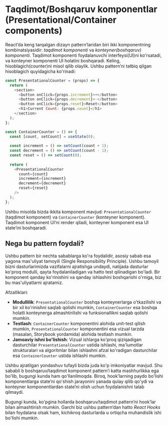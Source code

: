 # Taqdimot/Boshqaruv komponentlar (Presentational/Container components)

React’da keng tarqalgan dizayn pattern’laridan biri ikki komponentning kombinatsiyasidir: *taqdimot komponenti* va *konteyner(boshqaruv) komponenti*. Taqdimot komponenti foydalanuvchi interfeysi(UI)ni ko'rsatadi, va konteyner komponenti UI holatini boshqaradi. Keling, hisoblagich(counter)ni misol qilib olaylik. Ushbu pattern’ni tatbiq qilgan hisoblagich quyidagicha ko'rinadi:
``` js copy
const PresentationalCounter = (props) => {
  return (
    <section>
      <button onClick={props.increment}>+</button>
      <button onClick={props.decrement}>-</button>
      <button onClick={props.reset}>Reset</button>
      <h1>Current Count: {props.count}</h1>
    </section>
  );
};

const ContainerCounter = () => {
  const [count, setCount] = useState(0);
  
  const increment = () => setCount(count + 1);
  const decrement = () => setCount(count - 1);
  const reset = () => setCount(0);
  
  return (
    <PresentationalCounter
      count={count}
      increment={increment}
      decrement={decrement}
      reset={reset}
    />
  );
};
```

Ushbu misolda bizda ikkita komponent mavjud: `PresentationalCounter` (taqdimot komponent) va `ContainerCounter` (konteyner komponent). Taqdimot komponent UI’ni render qiladi, konteyner komponent esa UI state’ini boshqaradi.

## Nega bu pattern foydali?

Ushbu pattern bir nechta sabablarga ko'ra foydalidir, asosiy sabab esa yagona mas'uliyat tamoyili (Single Responsibility Principle). Ushbu tamoyil bizni dasturlarimizda vazifalarni ajratishga undaydi, natijada dasturlar ko'proq modulli, qayta foydalaniladigan va hatto test qilinadigan bo'ladi. Bir komponent qanday ko'rinishini va qanday ishlashini boshqarishi o'rniga, biz bu mas'uliyatlarni ajratamiz.

Afzalliklari:
- **Modullilik**: `PresentationalCounter` boshqa konteynerlarga o'tkazilishi va bir xil ko'rinishni saqlab qolishi mumkin, `ContainerCounter` esa boshqa holatli konteynerga almashtirilishi va funksionallikni saqlab qolishi mumkin.
- **Testlash**: `ContainerCounter` komponentini alohida unit-test qilish mumkin, `PresentationalCounter` komponentini esa vizual tarzda (masalan, Storybook yordamida) alohida testlash mumkin.
- **Jamoaviy ishni bo'lishish**: Vizual ishlarga ko'proq qiziqadigan dasturchilar `PresentationalCounter` ustida ishlashi, ma'lumotlar strukturalari va algoritmlar bilan ishlashni afzal ko'radigan dasturchilar esa `ContainerCounter` ustida ishlashi mumkin.

Ushbu ajratilgan yondashuv tufayli bizda juda ko'p imkoniyatlar mavjud. Shu sababli b boshqaruv/taqdimot komponent pattern’i katta mashhurlikka ega bo'lib, bugungi kunda ham qo'llanilmoqda. Biroq, hook’larning paydo bo'lishi komponentlarga state’ni qo'shish jarayonini yanada qulay qilib qo'ydi va konteyner komponentlardan state’ni olish uchun foydalanishni talab qilmaydi.

Bugungi kunda, ko'pgina hollarda boshqaruv/taqdimot pattern’ni hook’lar bilan almashtirish mumkin. Garchi biz ushbu pattern’dan hatto *React Hooks* bilan foydalana olsak ham, kichikroq dasturlarda u ortiqcha muhandislik ishi bo'lishi mumkin.